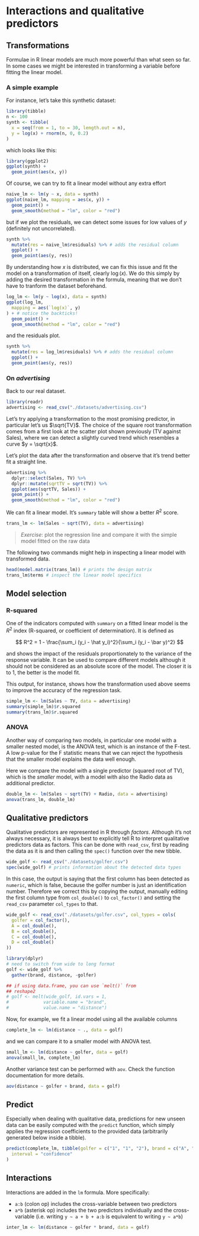 # Interactions and qualitative predictors

## Transformations

Formulae in R linear models are much more powerful than
what seen so far. In some cases we might be interested in
transforming a variable before fitting the linear model.

### A simple example

For instance, let's take this synthetic dataset:

```r
library(tibble)
n <- 100
synth <- tibble(
  x = seq(from = 1, to = 30, length.out = n),
  y = log(x) + rnorm(n, 0, 0.2)
)
```

which looks like this:

```r
library(ggplot2)
ggplot(synth) +
  geom_point(aes(x, y))
```

Of course, we can try to fit a linear model without any
extra effort

```r
naive_lm <- lm(y ~ x, data = synth)
ggplot(naive_lm, mapping = aes(x, y)) +
  geom_point() +
  geom_smooth(method = "lm", color = "red")
```

but if we plot the residuals, we can detect some issues for low
values of $y$ (definitely not uncorrelated).

```r
synth %>%
  mutate(res = naive_lm$residuals) %>% # adds the residual column
  ggplot() +
  geom_point(aes(y, res))
```

By understanding how $x$ is distributed, we can fix this issue
and fit the model on a transformation of itself, clearly $\log(x)$.
We do this simply by adding the desired transformation in the 
formula, meaning that we don't have to tranform the dataset beforehand.

```r
log_lm <- lm(y ~ log(x), data = synth)
ggplot(log_lm,
  mapping = aes(`log(x)`, y)
) + # notice the backticks!
  geom_point() +
  geom_smooth(method = "lm", color = "red")
```

and the residuals plot.

```r
synth %>%
  mutate(res = log_lm$residuals) %>% # adds the residual column
  ggplot() +
  geom_point(aes(y, res))
```

### On _advertising_

Back to our real dataset.

```r
library(readr)
advertising <- read_csv("./datasets/advertising.csv")
```

Let's try applying a transformation to the most promising
predictor, in particular let's us $\sqrt{TV}$. The choice
of the square root transformation comes from a first look
at the scatter plot shown previously (TV against Sales),
where we can detect a slightly curved trend which resembles
a curve $y = \sqrt{x}$.

Let's plot the data after the transformation and observe
that it's trend better fit a straight line.

```r
advertising %>%
  dplyr::select(Sales, TV) %>%
  dplyr::mutate(sqrtTV = sqrt(TV)) %>%
  ggplot(aes(sqrtTV, Sales)) +
  geom_point() +
  geom_smooth(method = "lm", color = "red")
```

We can fit a linear model. It's `summary` table
will show a better $R^2$ score.

```r
trans_lm <- lm(Sales ~ sqrt(TV), data = advertising)
```

> *Exercise*: plot the regression line and compare it with
the simple model fitted on the raw data

The following two commands might help in inspecting
a linear model with transformed data.

```r
head(model.matrix(trans_lm)) # prints the design matrix
trans_lm$terms # inspect the linear model specifics
```

## Model selection

### R-squared

One of the indicators computed with `summary` on a fitted linear model
is the $R^2$ index (R-squared, or coefficient of determination). It is defined as

$$
R^2 = 1 - \frac{\sum_i (y_i - \hat y_i)^2}{\sum_i (y_i - \bar y)^2}
$$

and shows the impact of the residuals proportionately to the variance
of the response variable. It can be used to compare different models
although it should not be considered as an absolute score of the model.
The closer it is to 1, the better is the model fit.

This output, for instance, shows how the transformation used above 
seems to improve the accuracy of the regression task.

```r
simple_lm <- lm(Sales ~ TV, data = advertising)
summary(simple_lm)$r.squared
summary(trans_lm)$r.squared
```

### ANOVA

Another way of comparing two models, in particular one model with
a smaller nested model, is the ANOVA test, which is an instance
of the F-test.
A low p-value for the F statistic means that we can reject the hypothesis that
the smaller model explains the data well enough.

Here we compare the model with a single predictor (squared root of TV), which
is the *smaller* model, with a model with also the Radio data as 
additional predictor.

```r
double_lm <- lm(Sales ~ sqrt(TV) + Radio, data = advertising)
anova(trans_lm, double_lm)
```

## Qualitative predictors

Qualitative predictors are represented in R through *factors*.
Although it's not always necessary, it is always best to
explicitly tell R to interpret qualitative predictors data as factors.
This can be done with `read_csv`, first by reading the data as it is
and then calling the `spec()` function over the new tibble.

```r
wide_golf <- read_csv("./datasets/golfer.csv")
spec(wide_golf) # prints information about the detected data types
```

In this case, the output is saying that the first column has
been detected as `numeric`, which is false, because the golfer
number is just an identification number.
Therefore we correct this by copying the output, manually editing
the first column type from `col_double()` to `col_factor()` and
setting the `read_csv` parameter `col_types` to that.

```r
wide_golf <- read_csv("./datasets/golfer.csv", col_types = cols(
  golfer = col_factor(),
  A = col_double(),
  B = col_double(),
  C = col_double(),
  D = col_double()
))

library(dplyr)
# need to switch from wide to long format
golf <- wide_golf %>%
  gather(brand, distance, -golfer)

## if using data.frame, you can use `melt()` from
## reshape2
# golf <- melt(wide_golf, id.vars = 1,
#             variable.name = "brand",
#             value.name = "distance")
```

Now, for example, we fit a linear model using all the 
available columns

```r
complete_lm <- lm(distance ~ ., data = golf)
```

and we can compare it to a smaller model with ANOVA test.

```r
small_lm <- lm(distance ~ golfer, data = golf)
anova(small_lm, complete_lm)
```

Another variance test can be performed with `aov`.
Check the function documentation for more details.
```r
aov(distance ~ golfer + brand, data = golf)
```

## Predict

Especially when dealing with qualitative data, predictions for
new unseen data can be easily computed with the `predict` function,
which simply applies the regression coefficients to the provided data
(arbitrarily generated below inside a tibble).

```r
predict(complete_lm, tibble(golfer = c("1", "1", "2"), brand = c("A", "B", "B")),
  interval = "confidence"
)
```

## Interactions

Interactions are added in the `lm` formula. More specifically:


- `a:b` (colon op) includes the cross-variable between two predictors
- `a*b` (asterisk op) includes the two predictors individually and the
  cross-variable (i.e. writing `y ~ a + b + a:b` is equivalent to 
  writing `y ~ a*b`)

```r
inter_lm <- lm(distance ~ golfer * brand, data = golf)
```
